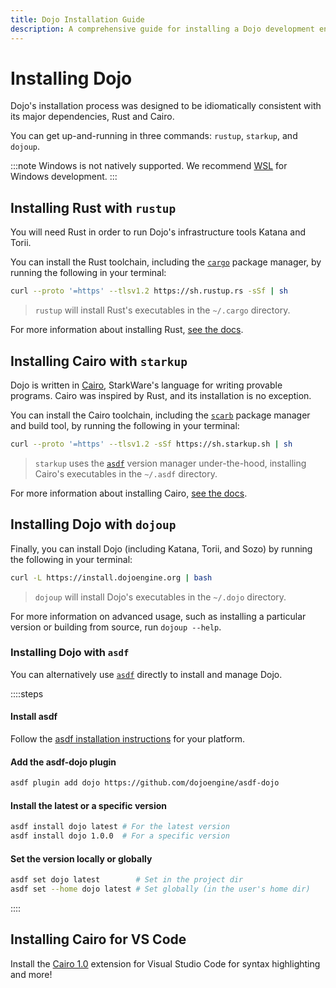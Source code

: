 ```yaml
---
title: Dojo Installation Guide
description: A comprehensive guide for installing a Dojo development environment.
---
```



# Installing Dojo

Dojo's installation process was designed to be idiomatically consistent with its major dependencies, Rust and Cairo.

You can get up-and-running in three commands: `rustup`, `starkup`, and `dojoup`.

:::note
Windows is not natively supported. We recommend [WSL](https://learn.microsoft.com/en-us/windows/wsl/install) for Windows development.
:::


## Installing Rust with `rustup`

You will need Rust in order to run Dojo's infrastructure tools Katana and Torii.

You can install the Rust toolchain, including the [`cargo`](https://doc.rust-lang.org/cargo/) package manager, by running the following in your terminal:

```sh
curl --proto '=https' --tlsv1.2 https://sh.rustup.rs -sSf | sh
```

> `rustup` will install Rust's executables in the `~/.cargo` directory.

For more information about installing Rust, [see the docs](https://doc.rust-lang.org/book/ch01-01-installation.html).

## Installing Cairo with `starkup`

Dojo is written in [Cairo](https://www.cairo-lang.org/), StarkWare's language for writing provable programs.
Cairo was inspired by Rust, and its installation is no exception.

You can install the Cairo toolchain, including the [`scarb`](https://docs.swmansion.com/scarb/) package manager and build tool, by running the following in your terminal:

```sh
curl --proto '=https' --tlsv1.2 -sSf https://sh.starkup.sh | sh
```

> `starkup` uses the [`asdf`](https://asdf-vm.com/) version manager under-the-hood, installing Cairo's executables in the `~/.asdf` directory.

For more information about installing Cairo, [see the docs](https://github.com/software-mansion/starkup).

## Installing Dojo with `dojoup`

Finally, you can install Dojo (including Katana, Torii, and Sozo) by running the following in your terminal:

```sh
curl -L https://install.dojoengine.org | bash
```

> `dojoup` will install Dojo's executables in the `~/.dojo` directory.

For more information on advanced usage, such as installing a particular version or building from source, run `dojoup --help`.

### Installing Dojo with `asdf`

You can alternatively use [`asdf`](https://asdf-vm.com/) directly to install and manage Dojo.

::::steps

#### Install asdf

Follow the [asdf installation instructions](https://asdf-vm.com/guide/getting-started.html) for your platform.

#### Add the asdf-dojo plugin

```sh
asdf plugin add dojo https://github.com/dojoengine/asdf-dojo
```

#### Install the latest or a specific version

```sh
asdf install dojo latest # For the latest version
asdf install dojo 1.0.0  # For a specific version
```

#### Set the version locally or globally

```sh
asdf set dojo latest        # Set in the project dir
asdf set --home dojo latest # Set globally (in the user's home dir)
```

::::

## Installing Cairo for VS Code

Install the [Cairo 1.0](https://marketplace.visualstudio.com/items?itemName=starkware.cairo1) extension for Visual Studio Code for syntax highlighting and more!

<div className="grid grid-cols-2 gap-8">
    <LinkCard
        title="Dojo 101"
        description="Create your first Dojo application."
        link="/tutorials/dojo-starter"
    />
    <LinkCard
        title="Explore Dojo"
        description="Learn about the framework."
        link="/framework"
    />
</div>
